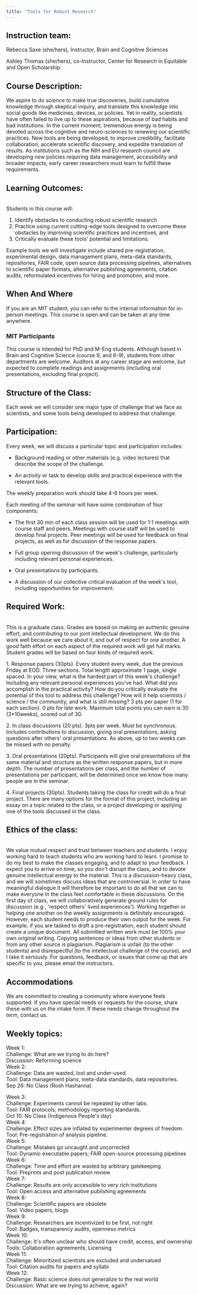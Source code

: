 ```yaml
---
title: "Tools for Robust Research"
---
```


## Instruction team:

Rebecca Saxe (she/hers), Instructor, Brain and Cognitive Sciences

Ashley Thomas (she/hers), co-Instructor, Center for Research in Equitable and Open Scholarship

## Course Description: 

We aspire to do science to make true discoveries, build cumulative knowledge through skeptical inquiry, and translate this knowledge into social goods like medicines, devices, or policies. Yet in reality, scientists have often failed to live up to these aspirations, because of bad habits and bad institutions. In the current moment, tremendous energy is being devoted across the cognitive and neuro-sciences to renewing our scientific practices. New tools are being developed, to improve credibility, facilitate collaboration, accelerate scientific discovery, and expedite translation of results. As institutions such as the NIH and EU research council are developing new policies requiring data management, accessibility and broader impacts, early career researchers must learn to fulfill these requirements.

## Learning Outcomes:

\
Students in this course will:

1.  Identify obstacles to conducting robust scientific research
2.  Practice using current cutting-edge tools designed to overcome these obstacles by improving scientific practices and incentives, and
3.  Critically evaluate these tools\' potential and limitations.

Example tools we will investigate include shared pre-registration, experimental design, data management plans, meta-data standards, repositories, FAIR code, open source data processing pipelines, alternatives to scientific paper formats, alternative publishing agreements, citation audits, reformulated incentives for hiring and promotion, and more.

## When And Where

If you are an MIT student, you can refer to the internal information for in-person meetings. This course is open and can be taken at any time anywhere.

### MIT Participants

This course is intended for PhD and M-Eng students. Although based in Brain and Cognitive Science (course 9, and 6-9), students from other departments are welcome. Auditors at any career stage are welcome, but expected to complete readings and assignments (including oral presentations, excluding final project).

## Structure of the Class:

Each week we will consider one major type of challenge that we face as scientists, and some tools being developed to address that challenge.

## Participation:

Every week, we will discuss a particular topic and participation includes:

-    Background reading or other materials (e.g. video lectures) that describe the scope of the challenge.

-   An activity or task to develop skills and practical experience with the relevant tools.

The weekly preparation work should take 4-6 hours per week.

Each meeting of the seminar will have some combination of four components:

-   The first 30 min of each class session will be used for 1:1 meetings with course staff and peers. Meetings with course staff will be used to develop final projects. Peer meetings will be used for feedback on final projects, as well as for discussion of the response papers.

-   Full group opening discussion of the week\'s challenge, particularly including relevant personal experiences.

-   Oral presentations by participants.

-   A discussion of our collective critical evaluation of the week\'s tool, including opportunities for improvement.

## Required Work:

\
This is a graduate class. Grades are based on making an authentic genuine effort, and contributing to our joint intellectual development. We do this work well because we care about it, and out of respect for one another. A good faith effort on each aspect of the required work will get full marks. Student grades will be based on four kinds of required work:

1\. Response papers (30pts). Every student every week, due the previous Friday at EOD. Three sections. Total length approximate 1 page, single spaced. In your view, what is the hardest part of this week\'s challenge? Including any relevant personal experiences you\'ve had. What did you accomplish in the practical activity? How do you critically evaluate the potential of this tool to address this challenge? How will it help scientists / science / the community, and what is still missing? 3 pts per paper (1 for each section). 0 pts for late work. Maximum total points you can earn is 30 (3\*10weeks), scored out of 30.

2\. In class discussions (20 pts). 3pts per week. Must be synchronous. Includes contributions to discussion, giving oral presentations, asking questions after others\' oral presentations. As above, up to two weeks can be missed with no penalty.

3\. Oral presentations (20pts). Participants will give oral presentations of the same material and structure as the written response papers, but in more depth. The number of presentations per class, and the number of presentations per participant, will be determined once we know how many people are in the seminar.

4\. Final projects (30pts). Students taking the class for credit will do a final project. There are many options for the format of this project, including an essay on a topic related to the class, or a project developing or applying one of the tools discussed in the class.

## Ethics of the class:

\
We value mutual respect and trust between teachers and students. I enjoy working hard to teach students who are working hard to learn. I promise to do my best to make the classes engaging, and to adapt to your feedback. I expect you to arrive on time, so you don\'t disrupt the class, and to devote genuine intellectual energy to the material. This is a discussion-heavy class, and we will sometimes discuss ideas that are controversial. In order to have meaningful dialogue it will therefore be important to do all that we can to make everyone in the class feel comfortable in these discussions. On the first day of class, we will collaboratively generate ground rules for discussion (e.g., \'respect others\' lived experiences\'). Working together or helping one another on the weekly assignments is definitely encouraged. However, each student needs to produce their own output for the week. For example, if you are tasked to draft a pre-registration, each student should create a unique document. All submitted written work must be 100% your own original writing. Copying sentences or ideas from other students or from any other source is plagiarism. Plagiarism is unfair (to the other students) and disrespectful (to the intellectual challenge of the course), and I take it seriously. For questions, feedback, or issues that come up that are specific to you, please email the instructors.

## Accommodations 

We are committed to creating a community where everyone feels supported. If you have special needs or requests for the course, share these with us on the intake form. If these needs change throughout the term, contact us.

## Weekly topics: 

Week 1:\
Challenge: What are we trying to do here?\
Discussion: Reforming science\
Week 2: \
Challenge: Data are wasted, lost and under-used.\
Tool: Data management plans, meta-data standards, data repositories.\
Sep 26: No Class (Rosh Hashanna)

Week 3: \
Challenge: Experiments cannot be repeated by other labs.\
Tool: FAIR protocols; methodology reporting standards.\
Oct 10: No Class (Indigenous People\'s day)\
Week 4: \
Challenge: Effect sizes are inflated by experimenter degrees of freedom.\
Tool: Pre-registration of analysis pipeline.\
Week 5: \
Challenge: Mistakes go uncaught and uncorrected\
Tool: Dynamic executable papers; FAIR open-source processing pipelines\
Week 6: \
Challenge: Time and effort are wasted by arbitrary gatekeeping\
Tool: Preprints and post publication review\
Week 7: \
Challenge: Results are only accessible to very rich institutions\
Tool: Open access and alternative publishing agreements\
Week 8: \
Challenge: Scientific papers are obsolete\
Tool: Video papers, blogs\
Week 9: \
Challenge: Researchers are incentivized to be first, not right\
Tool: Badges, transparency audits, openness metrics\
Week 10: \
Challenge: It\'s often unclear who should have credit, access, and ownership\
Tools: Collaboration agreements, Licensing\
Week 11: \
Challenge: Minoritized scientists are excluded and undervalued\
Tool: Citation audits for papers and syllabi\
Week 12: \
Challenge: Basic science does not generalize to the real world\
Discussion: What are we trying to achieve, again?
